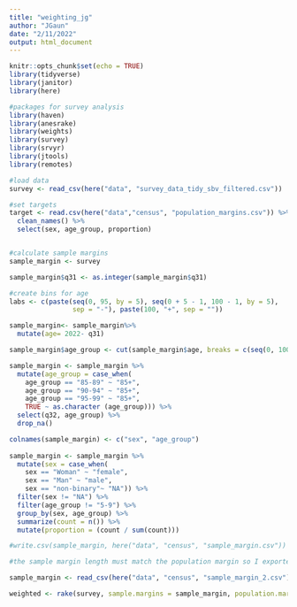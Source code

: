 ```yaml
---
title: "weighting_jg"
author: "JGaun"
date: "2/11/2022"
output: html_document
---
```


```r
knitr::opts_chunk$set(echo = TRUE)
library(tidyverse)
library(janitor)
library(here)

#packages for survey analysis
library(haven)
library(anesrake)
library(weights)
library(survey)
library(srvyr)
library(jtools)
library(remotes)
```

```r
#load data 
survey <- read_csv(here("data", "survey_data_tidy_sbv_filtered.csv"))

#set targets
target <- read.csv(here("data","census", "population_margins.csv")) %>% 
  clean_names() %>% 
  select(sex, age_group, proportion)


#calculate sample margins
sample_margin <- survey

sample_margin$q31 <- as.integer(sample_margin$q31)

#create bins for age
labs <- c(paste(seq(0, 95, by = 5), seq(0 + 5 - 1, 100 - 1, by = 5),
                sep = "-"), paste(100, "+", sep = ""))

sample_margin<- sample_margin%>% 
  mutate(age= 2022- q31) 

sample_margin$age_group <- cut(sample_margin$age, breaks = c(seq(0, 100, by = 5), Inf), labels = labs, right = FALSE)

sample_margin <- sample_margin %>% 
  mutate(age_group = case_when(
    age_group == "85-89" ~ "85+",
    age_group == "90-94" ~ "85+",
    age_group == "95-99" ~ "85+",
    TRUE ~ as.character (age_group))) %>% 
  select(q32, age_group) %>% 
  drop_na()

colnames(sample_margin) <- c("sex", "age_group")
  
sample_margin <- sample_margin %>% 
  mutate(sex = case_when(
    sex == "Woman" ~ "female",
    sex == "Man" ~ "male",
    sex == "non-binary"~ "NA")) %>% 
  filter(sex != "NA") %>% 
  filter(age_group != "5-9") %>% 
  group_by(sex, age_group) %>% 
  summarize(count = n()) %>% 
  mutate(proportion = (count / sum(count))) 

#write.csv(sample_margin, here("data", "census", "sample_margin.csv"))

#the sample margin length must match the population margin so I exported the csv with all this work and made sure they matched. I reloaded the data in as a new csv that perfectly matches the poulation margins 'target' one

sample_margin <- read_csv(here("data", "census", "sample_margin_2.csv"))
```

```r
weighted <- rake(survey, sample.margins = sample_margin, population.margins = target)
```















